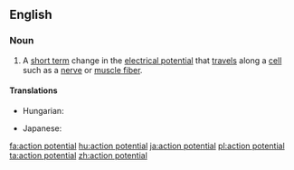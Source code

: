 ==English==

===Noun===
{{en-noun}}
{{wikipedia}}

# A [[short term]] change in the [[electrical potential]] that [[travel]]s along a [[cell]] such as a [[nerve]] or [[muscle fiber]].

====Translations====
{{trans-top|electrical potential}}
* Hungarian: {{t+|hu|akciós potenciál}}
{{trans-mid}}
* Japanese: {{t|ja|活動電位|sc=Jpan|tr=かつどうでんい, katsudōden'i}}
{{trans-bottom}}

[[fa:action potential]]
[[hu:action potential]]
[[ja:action potential]]
[[pl:action potential]]
[[ta:action potential]]
[[zh:action potential]]